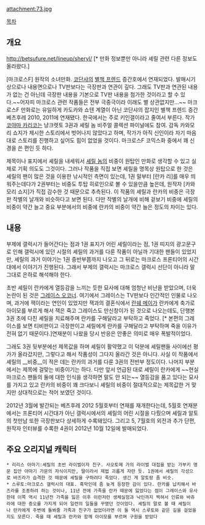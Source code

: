 attachment:73.jpg

[[목차]]

== 개요 ==
http://betsufure.net/lineup/sheryl/ [* 만화 정보뿐만 아니라 셰릴 관련 다른 정보도 올라왔다.]

[마크로스F] 원작의 소녀만화. [[코단샤]]의 [[별책 프렌드]] 증간호에서 연재되었다. 발매시기상으로나 내용면으로나 TV판보다는 극장판과 연관이 깊다. 그래도 TV판과 연관된 내용가 없는 건 아닌데 극장판 내용을 기본으로 TV판 내용을 첨가한 것이라고 할 수 있다.~~어자피 마크로스 관련 작품들은 전부 극중극이라 이래도 별 상관없지만...~~ 마크로스F 만화로는 유일하게 카도카와 쇼텐 계열이 아닌 코단샤의 잡지인 별책 프렌드 증간 베츠후레 2010, 2011에 연재됐다. 한국에서는 주로 키인갤이라고 줄여서 부른다. 작가 [[코야마 카리코]]는 냥크렛토 3권과 셰릴 놈 비주얼 콜렉션 파이널에도 참여. 감독 카와모리 쇼지가 제시한 스토리에서 벗어나지 않았다고 하며, 작가가 아직 신인이라 자기 마음대로 스토리를 진행하고 싶어도 힘이 없었을 것이다. 마크로스F 코믹스화 중에서 꽤 신경을 쓴 편인 듯 하다.

제목이나 표지에서 셰릴을 내세워서 [[셰릴 놈]]의 비중이 원탑인 만화로 생각할 수 있고 실제로 기획 의도도 그것이다. 그러나 작품을 직접 보면 셰릴을 명목상 원탑으로 한 것은 셰릴의 팬이 많은 것을 이용한 낚시적인 측면이 있는데, 1권 말부터 [란카 리]를 매우 띄워주는데다가 2권부터는 비중도 투탑 히로인으로 볼 수 있을만큼 높은데, 원작자 [카와모리 쇼지]가 직접 감수한 것 때문으로 추측된다. 이 작품의 셰릴과 란카의 비중은 극장판 작별의 날개와 비슷하다고 보면 된다. 다만 작별의 날개에 비해 겉보기 비중에 셰릴의 비중이 약간 늘고 중요 부분에서의 비중에 란카의 비중이 약간 늘은 정도의 차이는 있다. 

== 내용 ==
부제에 갤럭시가 들어간다는 점과 1권 표지가 어린 셰릴이라는 점, 1권 띠지의 광고문구로 인해 갤럭시에 있던 시절의 셰릴의 과거를 다룬 작품이 아닐까 기대한 팬들이 있었지만, 셰릴의 과거 이야기는 1권 중반부쯤까지 나오고 그 뒤로는 마크로스 프론티어의 시간대에서 이야기가 진행된다. 그래서 부제의 갤럭시는 마크로스 갤럭시 선단이 아니라 말 그대로 은하로 해석해야 한다.

초반 셰릴이 란카에게 열등감을 느끼는 듯한 묘사에 대해 엄청난 비난을 받았으며, 더욱 논란이 된 것은 [[그레이스 오코너]]. 여기에서 그레이스는 TV판보다 인간적인 인물로 나오며, 과거에 잭이라는 연인이 있었지만 잭과의 결혼식에서 [[란쉐 메이]]가 란카에게 축가로 아이모를 부르게 해서 잭은 죽고 그레이스도 만신창이가 된 것으로 나오는데도, 단행본 3권 초에 다친 셰릴을 치료해주며 란카를 구해달라고 부탁하고 죽었다. [* 본편의 그레이스를 보면 티비판이고 극장판이고 셰릴에게 란카를 구해달라고 부탁하며 죽을 이유가 전혀 없기 때문이다.]연재분이 나왔을 당시 반응은 안좋은 의미로 매우 폭발적이었다.

그래도 3권 뒷부분에선 제목값을 하며 셰릴이 활약했고 이 덕분에 셰릴팬들 사이에선 평가가 올라갔지만, 그렇다고 해서 작품성이 그다지 올라간 것은 아니다. 사실 이 작품에서 셰릴의 __비중__이 적은 데는 란카의 과거를 다룬 3권의 전반부 정도이다. 나머지 부분에서는 제목에 걸맞는 비중이기는 하다. 다만 앞서 언급된 대로 셰릴이 란카에게 ~~현실 마크로스 팬들의 둘에 대한 인식을 생각하면 말도 안 되는~~ 열등감을 품고 있다는 묘사를 가지고 있고 란카의 비중이 꽤 크다보니 셰릴의 비중이 절대적으로는 제목값한 거 맞지만 상대적으로는 적어 보였던 것이다.

2012년 3월에 발간되는 베츠후레 2012 5월호부터 연재를 재개한다는데, 5월호 연재분에서는 프론티어 시간대가 아닌 갤럭시에서의 셰릴의 어린 시절을 다뤘으며 셰릴과 알토의 첫만남 또한 극장판보다 상세하게 수록돼있다. 그리고 5, 7월호의 외전과 추가 단편, 원작자 인터뷰를 수록한 4권이 2012년 10월 12일에 발매되었다.

== 주요 오리지널 캐릭터 ==
 * 리리스 아마기:셰릴의 초반 라이벌이자 친구. 사오토메 가의 라이벌 대접을 받는 가부키 명문 집안 아마기 가문의 자식이지만, 딸이라서 제법 괴롭게 자란 듯. 1권에서 셰릴의 각성으로 바즈라가 습격한 것 때문에 셰릴을 구하려다 죽었다. 생긴 게 알토랑 좀 비슷.
 * 스루토:마크로스 갤럭시의 대표. 흑막인데 좀 늦게 등장한 감이 있다. 란카를 납치해서 바즈라를 조종하려 하는 것이나, 11년 전에 가족을 란카 때문에 잃었다는 점이 그레이스와 유사한데 이쪽 역시 11년전 가족을 잃은 이후 이런저런 생체실험과 낙인까지 찍혀서 인류와 바쥬라에 대한 증오를 가지게 되어 일련의 일들을 꾸몄던 것이었다. 셰릴의 말로 볼 때 셰릴이나 란카에게 주변에 돌봐줄 가족과 친구가 없었더라면 이 둘 역시 스루토와 같은 길을 걸었을지도 모른다. 죽을 때 셰릴과 란카와 함께 아이모를 부르며 구원을 받았다
